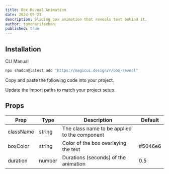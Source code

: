 ```yaml
---
title: Box Reveal Animation
date: 2024-05-23
description: Sliding box animation that reveals text behind it.
author: tomonarifeehan
published: true
---
```


<ComponentPreview name="box-reveal-demo" />

## Installation

<Tabs defaultValue="cli">

<TabsList>
  <TabsTrigger value="cli">CLI</TabsTrigger>
  <TabsTrigger value="manual">Manual</TabsTrigger>
</TabsList>
<TabsContent value="cli">

```bash
npx shadcn@latest add "https://magicui.design/r/box-reveal"
```

</TabsContent>

<TabsContent value="manual">

<Steps>

<Step>Copy and paste the following code into your project.</Step>

<ComponentSource name="box-reveal" />

<Step>Update the import paths to match your project setup.</Step>

</Steps>

</TabsContent>

</Tabs>

## Props

| Prop      | Type   | Description                                   | Default |
| --------- | ------ | --------------------------------------------- | ------- |
| className | string | The class name to be applied to the component |         |
| boxColor  | string | Color of the box overlaying the text          | #5046e6 |
| duration  | number | Durations (seconds) of the animation          | 0.5     |
